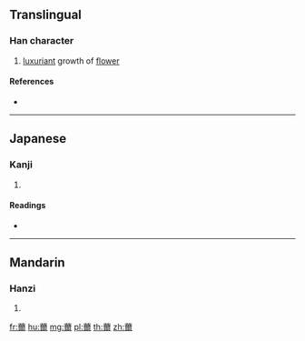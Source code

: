 {{character info/new}}
==Translingual==

===Han character===
{{Han char|rn=140|rad=艸|as=14|sn=20|four=44227|canj=TMFB}}

# [[luxuriant]] growth of [[flower]]

====References====
* {{Han ref|kx=1063.180|dkj=32218|dj=1528.080|hdz=53311.050|uh=85BE|ud=34238|bh=F0B9|bd=61625}}

----

==Japanese==

===Kanji===
{{ja-kanji|grade=|rs=艸14}}

# {{defn|lang=ja|sort=艸14}}

====Readings====
* {{ja-readings|on=[[し]] (shi), [[に]] (ni), [[でい]] (dei), [[ない]] (nai)|kun=[[さく]] (saku)}}

----

==Mandarin==

===Hanzi===
{{cmn-hanzi|pin=[[ěr]] ([[er3]])|wg=erh<sup>3</sup>}}

# {{defn|lang=cmn|sort=艸14}}

[[fr:薾]]
[[hu:薾]]
[[mg:薾]]
[[pl:薾]]
[[th:薾]]
[[zh:薾]]